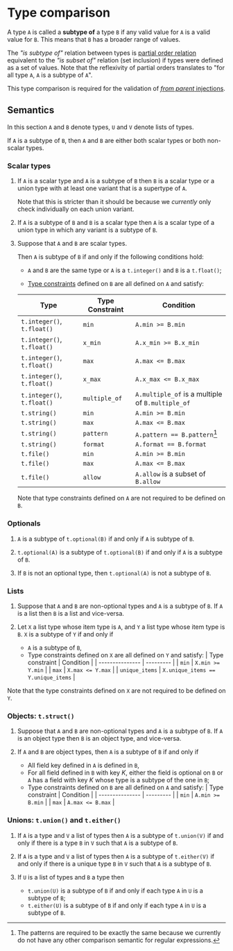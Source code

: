 # Type comparison

A type `A` is called a **subtype of** a type `B` if any valid value for `A` is a valid value for `B`.
This means that `B` has a broader range of values.

The _"is subtype of"_ relation between types is [partial order relation](https://en.wikipedia.org/wiki/Partially_ordered_set)
equivalent to the _"is subset of"_ relation (set inclusion) if types were defined as a set of values.
Note that the reflexivity of partial orders translates to "for all type `A`, `A` is a subtype of `A`".

This type comparison is required for the validation of [_from parent_ injections](/docs/reference/types/injections#parent).

## Semantics

In this section `A` and `B` denote types, `U` and `V` denote lists of types.

If `A` is a subtype of `B`, then `A` and `B` are either both scalar types or both non-scalar types.

### Scalar types

1. If `A` is a scalar type and `A` is a subtype of `B` then
    `B` is a scalar type or a union type with at least one variant that is a supertype of `A`.

    Note that this is stricter than it should be because we _currently_ only check individually on each union variant.

1. If `A` is a subtype of `B` and `B` is a scalar type then
    `A` is a scalar type of a union type in which any variant is a subtype of `B`.

1. Suppose that `A` and `B` are scalar types.

    Then `A` is subtype of `B` if and only if the following conditions hold:

    - `A` and `B` are the same type or `A` is a `t.integer()` and `B` is a `t.float()`;

    - [Type constraints](/docs/reference/types) defined on `B` are all defined on `A` and satisfy:

    | Type | Type Constraint | Condition |
    | ---- | --------------- | --------- |
    | `t.integer()`, `t.float()` | `min` | `A.min >= B.min` |
    | `t.integer()`, `t.float()` | `x_min` | `A.x_min >= B.x_min` |
    | `t.integer()`, `t.float()` | `max` | `A.max <= B.max` |
    | `t.integer()`, `t.float()` | `x_max` | `A.x_max <= B.x_max` |
    | `t.integer()`, `t.float()` | `multiple_of` | `A.multiple_of` is a multiple of `B.multiple_of` |
    | `t.string()` | `min` | `A.min >= B.min` |
    | `t.string()` | `max` | `A.max <= B.max` |
    | `t.string()` | `pattern` | `A.pattern == B.pattern`[^pat] |
    | `t.string()` | `format` | `A.format == B.format` |
    | `t.file()` | `min` | `A.min >= B.min` |
    | `t.file()` | `max` | `A.max <= B.max` |
    | `t.file()` | `allow` | `A.allow` is a subset of `B.allow` |

    [^pat]: The patterns are required to be exactly the same
    because we currently do not have any other comparison semantic for regular expressions.

    Note that type constraints defined on `A` are not required to be defined on `B`.

### Optionals

1. `A` is a subtype of `t.optional(B)` if and only if `A` is subtype of `B`.

2. `t.optional(A)` is a subtype of `t.optional(B)` if and only if `A` is a subtype of `B`.

3. If `B` is not an optional type, then `t.optional(A)` is not a subtype of `B`.

### Lists

1. Suppose that `A` and `B` are non-optional types and `A` is a subtype of `B`.
    If `A` is a list then `B` is a list and vice-versa.

2. Let `X` a list type whose item type is `A`, and `Y` a list type whose item type is `B`.
   `X` is a subtype of `Y` if and only if 
    - `A` is a subtype of `B`,
    - Type constraints defined on `X` are all defined on `Y` and satisfy:
        | Type constraint | Condition |
        | --------------- | --------- |
        | `min` | `X.min >= Y.min` |
        | `max` | `X.max <= Y.max` |
        | `unique_items` | `X.unique_items == Y.unique_items` |

  Note that the type constraints defined on `X` are not required to be defined on `Y`.


### Objects: `t.struct()`

1. Suppose that `A` and `B` are non-optional types and `A` is a subtype of `B`.
   If `A` is an object type then `B` is an object type, and vice-versa.

2. If `A` and `B` are object types, then
  `A` is a subtype of `B` if and only if
    - All field key defined in `A` is defined in `B`,
    - For all field defined in `B` with key _K_,
      either the field is optional on `B`
      or `A` has a field with key _K_ whose type is a subtype of the one in `B`;
    - Type constraints defined on `B` are all defined on `A` and satisfy:
        | Type constraint | Condition |
        | --------------- | --------- |
        | `min` | `A.min >= B.min` |
        | `max` | `A.max <= B.max` |

### Unions: `t.union()` and `t.either()`

1. If `A` is a type and `V` a list of types then
    `A` is a subtype of `t.union(V)` if and only if
    there is a type `B` in `V` such that `A` is a subtype of `B`.

2. If `A` is a type and `V` a list of types then
    `A` is a subtype of `t.either(V)` if and only if
    there is a unique type `B` in `V` such that `A` is a subtype of `B`.

3. If `U` is a list of types and `B` a type then
   - `t.union(U)` is a subtype of `B` if and only if
    each type `A` in `U` is a subtype of `B`;
   - `t.either(U)` is a subtype of `B` if and only if
    each type `A` in `U` is a subtype of `B`.
